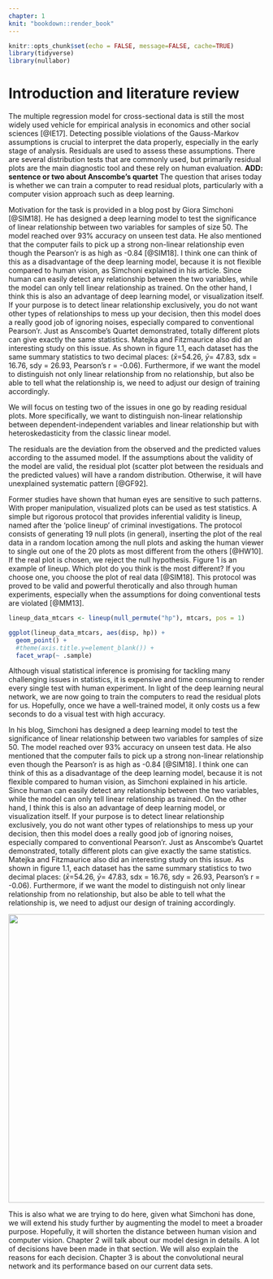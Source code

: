 ```yaml
---
chapter: 1
knit: "bookdown::render_book"
---
```


```r
knitr::opts_chunk$set(echo = FALSE, message=FALSE, cache=TRUE)
library(tidyverse)
library(nullabor)
```

# Introduction and literature review {#ch:intro}

<!--
Problem statement
-->
The multiple regression model for cross-sectional data is still the most widely used vehicle for empirical analysis in economics and other social sciences [@IE17]. Detecting possible violations of the Gauss-Markov assumptions is crucial to interpret the data properly, especially in the early stage of analysis. Residuals are used to assess these assumptions. There are several distribution tests that are commonly used, but primarily residual plots are the main diagnostic tool and these rely on human evaluation. **ADD: sentence or two about Anscombe's quartet** The question that arises today is whether we can train a computer to read residual plots, particularly with a computer vision approach such as deep learning. 

<!--
Motivation based on Simchoni's blog post
-->
Motivation for the task is provided in a blog post by Giora Simchoni [@SIM18]. He has designed a deep learning model to test the significance of linear relationship between two variables for samples of size 50. The model reached over 93% accuracy on unseen test data. He also mentioned that the computer fails to pick up a strong non-linear relationship even though the Pearson'r is as high as -0.84 [@SIM18]. I think one can think of this as a disadvantage of the deep learning model, because it is not flexible compared to human vision, as Simchoni explained in his article. Since human can easily detect any relationship between the two variables, while the model can only tell linear relationship as trained. On the other hand, I think this is also an advantage of deep learning model, or visualization itself. If your purpose is to detect linear relationship exclusively, you do not want other types of relationships to mess up your decision, then this model does a really good job of ignoring noises, especially compared to conventional Pearson'r. Just as Anscombe’s Quartet demonstrated, totally different plots can give exactly the same statistics. Matejka and Fitzmaurice also did an interesting study on this issue. As shown in figure 1.1, each dataset has the same summary statistics to two decimal places: ($\bar{x}$=54.26, $\bar{y}$= 47.83, sdx = 16.76, sdy = 26.93, Pearson’s r = -0.06). Furthermore, if we want the model to distinguish not only linear relationship from no relationship, but also be able to tell what the relationship is, we need to adjust our design of training accordingly.

<!--
Visual inference literature explanation - framework for assessing detection of difference from a null
-->

<!--
Explain deep learning models 
-->

<!--
Scope of the experimental framework: non-linear relationship between dependent-independent variables 
-->
We will focus on testing two of the issues in one go by reading residual plots. More specifically, we want to distinguish non-linear relationship between dependent-independent variables and linear relationship but with heteroskedasticity from the classic linear model.

The residuals are the deviation from the observed and the predicted values according to the assumed model. If the assumptions about the validity of the model are valid, the residual plot (scatter plot between the residuals and the predicted values) will have a random distribution. Otherwise, it will have unexplained systematic pattern [@GF92].

Former studies have shown that human eyes are sensitive to such patterns. With proper manipulation, visualized plots can be used as test statistics. A simple but rigorous protocol that provides inferential validity is lineup, named after the 'police lineup' of criminal investigations. The protocol consists of generating 19 null plots (in general), inserting the plot of the real data in a random location among the null plots and asking the human viewer to single out one of the 20 plots as most different from the others [@HW10]. If the real plot is chosen, we reject the null hypothesis. Figure 1 is an example of lineup. Which plot do you think is the most different? If you choose one, you choose the plot of real data [@SIM18]. This protocol was proved to be valid and powerful therotically and also through human experiments, especially when the assumptions for doing conventional tests are violated [@MM13].

```r
lineup_data_mtcars <- lineup(null_permute("hp"), mtcars, pos = 1)

ggplot(lineup_data_mtcars, aes(disp, hp)) +
  geom_point() +
  #theme(axis.title.y=element_blank()) +
  facet_wrap(~ .sample)
```

Although visual statistical inference is promising for tackling many challenging issues in statistics, it is expensive and time consuming to render every single test with human experiment. In light of the deep learning neural network, we are now going to train the computers to read the residual plots for us. Hopefully, once we have a well-trained model, it only costs us a few seconds to do a visual test with high accuracy.

In his blog, Simchoni has designed a deep learning model to test the significance of linear relationship between two variables for samples of size 50. The model reached over 93% accuracy on unseen test data. He also mentioned that the computer fails to pick up a strong non-linear relationship even though the Pearson'r is as high as -0.84 [@SIM18]. I think one can think of this as a disadvantage of the deep learning model, because it is not flexible compared to human vision, as Simchoni explained in his article. Since human can easily detect any relationship between the two variables, while the model can only tell linear relationship as trained. On the other hand, I think this is also an advantage of deep learning model, or visualization itself. If your purpose is to detect linear relationship exclusively, you do not want other types of relationships to mess up your decision, then this model does a really good job of ignoring noises, especially compared to conventional Pearson'r. Just as Anscombe’s Quartet demonstrated, totally different plots can give exactly the same statistics. Matejka and Fitzmaurice also did an interesting study on this issue. As shown in figure 1.1, each dataset has the same summary statistics to two decimal places: ($\bar{x}$=54.26, $\bar{y}$= 47.83, sdx = 16.76, sdy = 26.93, Pearson’s r = -0.06). Furthermore, if we want the model to distinguish not only linear relationship from no relationship, but also be able to tell what the relationship is, we need to adjust our design of training accordingly.

![](figures/datasaurus.png){width=15cm}

This is also what we are trying to do here, given what Simchoni has done, we will extend his study further by augmenting the model to meet a broader purpose. Hopefully, it will shorten the distance between human vision and computer vision. Chapter 2 will talk about our model design in details. A lot of decisions have been made in that section. We will also explain the reasons for each decision. Chapter 3 is about the convolutional neural network and its performance based on our current data sets.






















